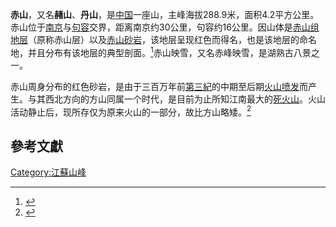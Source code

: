 '''赤山'''，又名'''赭山'''、'''丹山'''，是[[中国|中国]]一座山，主峰海拔288.9米，面积4.2平方公里。赤山位于[[南京|南京]]与[[句容|句容]]交界，距离南京约30公里，句容约16公里。因山体是[[赤山组地层|赤山组地层]]（原称赤山层）以及[[赤山砂岩|赤山砂岩]]，该地层呈现红色而得名，也是该地层的命名地，并且分布有该地层的典型剖面。<ref>{{cite book |title=《古生物学报》（04期）|chapter=江苏句容赤山赤山组的介形类|author=何俊德、杨恒仁、袁佩鑫|publisher=古生物学报编辑委员会|language=zh-cn|year=1981}}</ref>赤山映雪，又名赤峰映雪，是湖熟古八景之一。

赤山周身分布的红色砂岩，是由于三百万年前[[第三紀|第三紀]]的中期至后期[[火山爆發|火山喷发]]而产生。与其西北方向的方山同属一个时代，是目前为止所知江南最大的[[死火山|死火山]]。火山活动静止后，现所存仅为原来火山的一部分，故比方山略矮。<ref>{{cite book |title=《高校地质学报》（21期）|chapter=江蘇句容赤山第三纪火山岩|author=沈永和|publisher=高校地质学报编辑部|language=en|year=1951}}</ref>

==參考文獻==
{{reflist}} 

[[Category:江蘇山峰|Category:江蘇山峰]]